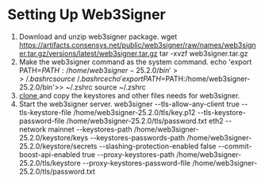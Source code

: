 # Setting Up Web3Signer
1. Download and unzip web3signer package.
wget https://artifacts.consensys.net/public/web3signer/raw/names/web3signer.tar.gz/versions/latest/web3signer.tar.gz
tar -xvzf web3signer.tar.gz
2. Make the web3signer command as the system command.
echo 'export PATH=$PATH:/home/web3signer-25.2.0/bin'>> ~/.bashrc 
source ~/.bashrc
echo 'export PATH=$PATH:/home/web3signer-25.2.0/bin'>> ~/.zshrc 
source ~/.zshrc
3. [clone ](https://github.com/voldev94321/copying-validator-keystores) and copy the keystores and other files needs for web3signer.
4. Start the web3signer server.
web3signer --tls-allow-any-client true --tls-keystore-file /home/web3signer-25.2.0/tls/key.p12 --tls-keystore-password-file /home/web3signer-25.2.0/tls/password.txt eth2 --network mainnet --keystores-path /home/web3signer-25.2.0/keystore/keys  --keystores-passwords-path /home/web3signer-25.2.0/keystore/secrets --slashing-protection-enabled false --commit-boost-api-enabled true --proxy-keystores-path /home/web3signer-25.2.0/tls/keystore --proxy-keystores-password-file /home/web3signer-25.2.0/tls/password.txt
